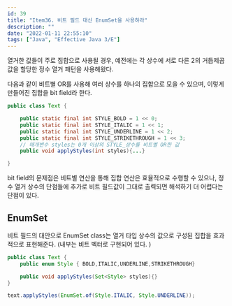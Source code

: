 ```yaml
---
id: 39
title: "Item36. 비트 필드 대신 EnumSet을 사용하라"
description: ""
date: "2022-01-11 22:55:10"
tags: ["Java", "Effective Java 3/E"]
---
```

열거한 값들이 주로 집합으로 사용될 경우, 예전에는 각 상수에 서로 다른 2의 거듭제곱 값을 할당한 정수 열거 패턴을 사용해왔다.

다음과 같이 비트별 OR를 사용해 여러 상수를 하나의 집합으로 모을 수 있으며, 이렇게 만들어진 집합을 bit field라 한다. 
```java
public class Text {

    public static final int STYLE_BOLD = 1 << 0;
    public static final int STYLE_ITALIC = 1 << 1;
    public static final int STYLE_UNDERLINE = 1 << 2;
    public static final int STYLE_STRIKETHROUGH = 1 << 3;
    // 매개변수 styles는 0개 이상의 STYLE_상수를 비트별 OR한 값
    public void applyStyles(int styles){...}

}
```

bit field의 문제점은 비트별 연산을 통해 집합 연산은 효율적으로 수행할 수 있으나, 정수 열거 상수의 단점들에 추가로 비트 필드값이 그대로 출력되면 해석하기 더 어렵다는 단점이 있다. 



## EnumSet

비트 필드의 대안으로 EnumSet class는 열거 타입 상수의 값으로 구성된 집합을 효과적으로 표현해준다. (내부는 비트 벡터로 구현되어 있다. )

```java
public class Text {
    public enum Style { BOLD,ITALIC,UNDERLINE,STRIKETHROUGH}

    public void applyStyles(Set<Style> styles){}
}
```

```java
text.applyStyles(EnumSet.of(Style.ITALIC, Style.UNDERLINE));
```
